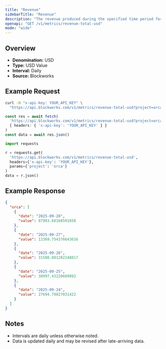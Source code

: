 ```yaml
---
title: "Revenue"
sidebarTitle: "Revenue"
description: "The revenue produced during the specified time period for given project."
openapi: "GET /v1/metrics/revenue-total-usd"
mode: "wide"
---
```


## Overview

- **Denomination:** USD
- **Type:** USD Value
- **Interval:** Daily
- **Source:** Blockworks

## Example Request

<CodeGroup>

```bash cURL
curl -H "x-api-key: YOUR_API_KEY" \
  "https://api.blockworks.com/v1/metrics/revenue-total-usd?project=orca"
```

```typescript TypeScript
const res = await fetch(
  'https://api.blockworks.com/v1/metrics/revenue-total-usd?project=orca',
  { headers: { 'x-api-key': 'YOUR_API_KEY' } }
)
const data = await res.json()
```

```python Python
import requests

r = requests.get(
  'https://api.blockworks.com/v1/metrics/revenue-total-usd',
  headers={'x-api-key': 'YOUR_API_KEY'},
  params={'project': 'orca'}
)
data = r.json()
```

</CodeGroup>

## Example Response

```json
{
  "orca": [
    {
      "date": "2025-09-28",
      "value": 87983.68168591658
    },
    {
      "date": "2025-09-27",
      "value": 13369.754376643616
    },
    {
      "date": "2025-09-26",
      "value": 31508.081202248817
    },
    {
      "date": "2025-09-25",
      "value": 38997.43220689892
    },
    {
      "date": "2025-09-24",
      "value": 27694.79827031422
    }
  ]
}
```

## Notes
- Intervals are daily unless otherwise noted.
- Data is updated daily and may be revised after late-arriving data.